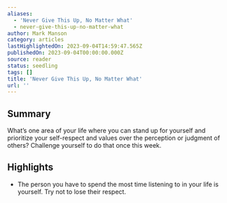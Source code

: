 ```yaml
---
aliases:
  - 'Never Give This Up, No Matter What'
  - never-give-this-up-no-matter-what
author: Mark Manson
category: articles
lastHighlightedOn: 2023-09-04T14:59:47.565Z
publishedOn: 2023-09-04T00:00:00.000Z
source: reader
status: seedling
tags: []
title: 'Never Give This Up, No Matter What'
url: ''
---
```

## Summary

What’s one area of your life where you can stand up for yourself and prioritize your self-respect and values over the perception or judgment of others? Challenge yourself to do that once this week.

## Highlights

- The person you have to spend the most time listening to in your life is yourself. Try not to lose their respect.

